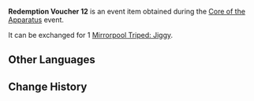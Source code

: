 {{Item Infobox
|id           = 101878
|image        = Item Redemption Voucher 12.png
|type         = Event Items
|group        = Redemption Vouchers
|description  = Used to redeem [[Mirrorpool Triped: Jiggy]]
|source1      = [[Core of the Apparatus]] Event
|event        = Core of the Apparatus
}}
'''Redemption Voucher 12''' is an event item obtained during the [[Core of the Apparatus]] event.

It can be exchanged for 1 [[Mirrorpool Triped: Jiggy]].

==Other Languages==
{{Other Languages
|default_hidden = 1
|en      = Redemption Voucher 12
|zhs     = 兑换券12号
|zhs_rm  = Duìhuàn-quàn Shí'èr Hào
|zht     = 兌換券12號
|zht_rm  = Duìhuàn-quàn Shí'èr Hào
|ja      = 引換券12
|ja_rm   = Hikikaeken Juuni
|ko      = 교환 쿠폰 12호
|ko_rm   = Gyohwan Kupon Sibiho
|es      = Cupón de canje n.º 12
|fr      = Coupon d'échange 12
|ru      = Купон обмена №12
|th      = คูปองแลกรับหมายเลข 12
|th_rm   = 
|vi      = Phiếu Quà Tặng 12
|de      = Gutschein Nr.12
|id      = Kupon Penukaran 12
|pt      = Cupom de Troca 12
}}

==Change History==
{{Change History|2.7}}